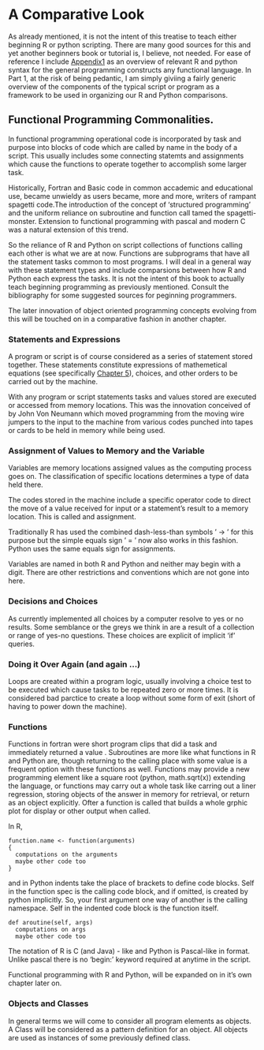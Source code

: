 # A Comparative Look



As already mentioned, it is not the intent of this treatise to teach either beginning R or python scripting. There are many good sources for this and yet another beginners book or tutorial is, I believe, not needed. For ease of reference I include  [Appendix1](https://github.com/medmatix/RtoPythonThoughts/blob/master/Appendix_1.md) as an overview of relevant R and python syntax for the general programming constructs any functional language. In Part 1, at the risk of being pedantic, I am simply giviing a fairly generic overview of the components of the typical script or program as a framework to be used in organizing our R and Python comparisons.

## Functional Programming Commonalities.

In functional programming operational code is incorporated by task and purpose into blocks of code which are called by name in the body of a script. This usually includes some connecting statemts and assignments which cause the functions to operate together to accomplish some larger task.

Historically, Fortran and Basic code in common accademic and educational use, became unwieldy as users became, more and more, writers of rampant spagetti code.The introduction of the concept of 'structured programming' and the uniform reliance on subroutine and function call tamed the spagetti-monster. Extension to functional programming with pascal and modern C was a natural extension of this trend.

So the reliance of R and Python on script collections of functions calling each other is what we are at now. Functions are subprograms that have all the statement tasks common to most programs. I will deal in a general way with these statement types and include comparsions between how R and Python each express the tasks. It is not the intent of this book to actually teach beginning programming as previously mentioned. Consult the bibliography for some suggested sources for peginning programmers.

The later innovation of object oriented programming concepts evolving from this will be touched on in a comparative fashion in another chapter.

### Statements and Expressions

A program or script is of course considered as a series of statement stored together. These statements constitute expressions of mathemetical equations (see specifically [Chapter 5]()), choices, and other orders to be carried out by the machine. 

With any program or script statements tasks and values stored are executed or accessed from memory locations. This was the innovation conceived of by John Von Neumann which moved programming from the moving wire jumpers to the input to the machine from various codes punched into tapes or cards to be held in memory while being used.

### Assignment of Values to Memory and the Variable

Variables are memory locations assigned values as the computing process goes on. The classification of specific locations determines a type of data held there.

The codes stored in the machine include a specific operator code to direct the move of a value received for input or a statement's result to a memory location. This is called and assignment. 

Traditionally R has used the combined dash-less-than symbols ' -> ' for this purpose but the simple equals sign ' = ' now also works in this fashion. Python uses the same equals sign for assignments.

Variables are named in both R and Python and neither may begin with a digit. There are other restrictions and conventions which are not gone into here. 


### Decisions and Choices

As currently implemented all choices by a computer resolve to yes or no results. Some semblance or the greys we think in are a result of a collection or range of yes-no questions. These choices are explicit of implicit 'if' queries.

### Doing it Over Again (and again ...)

Loops are created within a program logic, usually involving a choice test to be executed which cause tasks to be repeated zero or more times. It is considered bad parctice to create a loop without some form of exit (short of having to power down the machine).

### Functions 

Functions in fortran were short program clips that did a task and immediately returned a value . Subroutines are more like what functions in R and Python are, though returning to the calling place with some value is a frequent option with these functions as well. Functions may provide a new programming element like a square root (python, math.sqrt(x)) extending the language, or functions may carry out a whole task like carring out a liner regression, storing objects of the answer in memory for retrieval, or return as an object explicitly. Ofter a function is called that builds a whole grphic plot for display or other output when called.

In R,

```
function.name <- function(arguments) 
{
  computations on the arguments
  maybe other code too
}
```

and in Python indents take the place of brackets to define code blocks. Self in the function spec is the calling code block, and if omitted, is created by python implicitly. So, your first argument one way of another is the calling namespace. Self in the indented code block is the function itself.

```
def aroutine(self, args)
  computations on args
  maybe other code too
```

The notation of R is C (and Java) - like and Python is Pascal-like in format. Unlike pascal there is no 'begin:' keyword required at anytime in the script. 

Functional programming with R and Python, will be expanded on in it's own chapter later on.

### Objects and Classes

In general terms we will come to consider all program elements as objects. A Class will be considered as a pattern definition for an object. All objects are used as instances of some previously defined class. 
